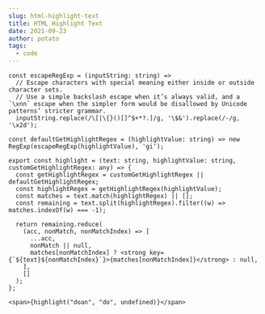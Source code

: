 ```yaml
---
slug: html-highlight-text
title: HTML Highlight Text
date: 2021-09-23
author: potato
tags:
  - code
---
```

```
const escapeRegExp = (inputString: string) =>
  // Escape characters with special meaning either inside or outside character sets.
  // Use a simple backslash escape when it’s always valid, and a `\xnn` escape when the simpler form would be disallowed by Unicode patterns’ stricter grammar.
  inputString.replace(/\[|\{}()[]^$+*?.]/g, '\$&').replace(/-/g, '\x2d');
```

```
const defaultGetHighlightRegex = (highlightValue: string) => new RegExp(escapeRegExp(highlightValue), 'gi');
```

```
export const highlight = (text: string, highlightValue: string, customGetHighlightRegex: any) => {
  const getHighlightRegex = customGetHighlightRegex || defaultGetHighlightRegex;
  const highlightRegex = getHighlightRegex(highlightValue);
  const matches = text.match(highlightRegex) || [];
  const remaining = text.split(highlightRegex).filter((w) => matches.indexOf(w) === -1);

  return remaining.reduce(
    (acc, nonMatch, nonMatchIndex) => [
      ...acc,
      nonMatch || null,
      matches[nonMatchIndex] ? <strong key={`${text}${nonMatchIndex}`}>{matches[nonMatchIndex]}</strong> : null,
    ],
    []
  );
};
```
```
<span>{highlight("doan", "do", undefined)}</span>
```